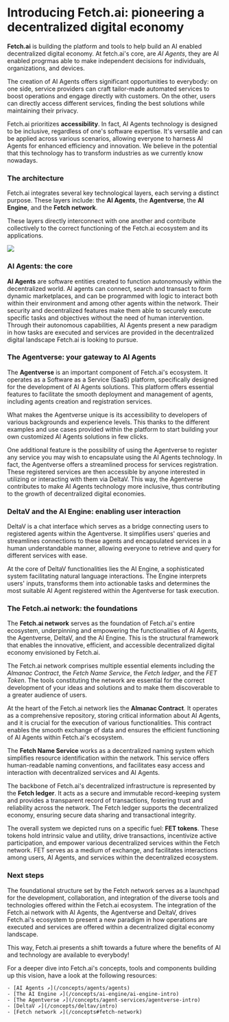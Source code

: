 # Introducing Fetch.ai: pioneering a decentralized digital economy

**Fetch.ai** is building the platform and tools to help build an AI enabled  decentralized digital economy. At fetch.ai's core, are _AI Agents_, they are AI enabled progrmas able to make independent decisions for individuals, organizations, and devices.

The creation of AI Agents offers significant opportunities to everybody: on one side, service providers can craft tailor-made automated services to boost operations and engage directly with customers. On the other, users can directly access different services, finding the best solutions while maintaining their privacy.

Fetch.ai prioritizes **accessibility**. In fact, AI Agents technology is designed to be inclusive, regardless of one's software expertise. It's versatile and can be applied across various scenarios, allowing everyone to harness AI Agents for enhanced efficiency and innovation. We believe in the potential that this technology has to transform industries as we currently know nowadays.

### The architecture

Fetch.ai integrates several key technological layers, each serving a distinct purpose. These layers include: the **AI Agents**, the **Agentverse**, the **AI Engine**, and the **Fetch network**.

These layers directly interconnect with one another and contribute collectively to the correct functioning of the Fetch.ai ecosystem and its applications.

![](src/images/missing.jpeg)

### AI Agents: the core

**AI Agents** are software entities created to function autonomously within the decentralized world. AI agents can connect, search and transact to form dynamic marketplaces, and can be programmed with logic to interact both within their environment and among other agents within the network. Their security and decentralized features make them able to securely execute specific tasks and objectives without the need of human intervention. Through their autonomous capabilities, AI Agents present a new paradigm in how tasks are executed and services are provided in the decentralized digital landscape Fetch.ai is looking to pursue.

### The Agentverse: your gateway to AI Agents

The **Agentverse** is an important component of Fetch.ai's ecosystem. It operates as a Software as a Service (SaaS) platform, specifically designed for the development of AI Agents solutions. This platform offers essential features to facilitate the smooth deployment and management of agents, including agents creation and registration services.

What makes the Agentverse unique is its accessibility to developers of various backgrounds and experience levels.
This thanks to the different examples and use cases provided within the platform to start building your own customized AI Agents solutions in few clicks.

One additional feature is the possibility of using the Agentverse to register any service you may wish to encapsulate using the AI Agents technology. In fact, the Agentverse offers a streamlined process for services registration. These registered services are then accessible by anyone interested in utilizing or interacting with them via DeltaV. This way, the Agentverse contributes to make AI Agents technology more inclusive, thus contributing to the growth of decentralized digital economies.

### DeltaV and the AI Engine: enabling user interaction

DeltaV is a chat interface which serves as a bridge connecting users to registered agents within the Agentverse. It simplifies users' queries and streamlines connections to these agents and encapsulated services in a human understandable manner, allowing everyone to retrieve and query for different services with ease.

At the core of DeltaV functionalities lies the AI Engine, a sophisticated system facilitating natural language interactions. The Engine interprets users' inputs, transforms them into actionable tasks and determines the most suitable AI Agent registered within the Agentverse for task execution.

### The Fetch.ai network: the foundations

The **Fetch.ai network** serves as the foundation of Fetch.ai's entire ecosystem, underpinning and empowering the functionalities of AI Agents, the Agentverse, DeltaV, and the AI Engine. This is the structural framework that enables the innovative, efficient, and accessible decentralized digital economy envisioned by Fetch.ai.

The Fetch.ai network comprises multiple essential elements including the _Almanac Contract_, the _Fetch Name Service_, the _Fetch ledger_, and the _FET Token_. The tools constituting the network are essential for the correct development of your ideas and solutions and to make them discoverable to a greater audience of users.

At the heart of the Fetch.ai network lies the **Almanac Contract**. It operates as a comprehensive repository, storing critical information about AI Agents, and it is crucial for the execution of various functionalities. This contract enables the smooth exchange of data and ensures the efficient functioning of AI Agents within Fetch.ai's ecosystem.

The **Fetch Name Service** works as a decentralized naming system which simplifies resource identification within the network. This service offers human-readable naming conventions, and facilitates easy access and interaction with decentralized services and AI Agents.

The backbone of Fetch.ai's decentralized infrastructure is represented by the **Fetch ledger**. It acts as a secure and immutable record-keeping system and provides a transparent record of transactions, fostering trust and reliability across the network. The Fetch ledger supports the decentralized economy, ensuring secure data sharing and transactional integrity.

The overall system we depicted runs on a specific fuel: **FET tokens**. These tokens hold intrinsic value and utility, drive transactions, incentivize active participation, and empower various decentralized services within the Fetch network. FET serves as a medium of exchange, and facilitates interactions among users, AI Agents, and services within the decentralized ecosystem.

### Next steps

The foundational structure set by the Fetch network serves as a launchpad for the development, collaboration, and integration of the diverse tools and technologies offered within the Fetch.ai ecosystem. The integration of the  Fetch.ai network with AI Agents, the Agentverse and DeltaV, drives Fetch.ai's ecosystem to present a new paradigm in how operations are executed and services are offered within a decentralized digital economy landscape.

This way, Fetch.ai presents a shift towards a future where the benefits of AI and technology are available to everybody!

For a deeper dive into Fetch.ai's concepts, tools and components building up this vision, have a look at the following resources:

    - [AI Agents ↗️](/concepts/agents/agents)
    - [The AI Engine ↗️](/concepts/ai-engine/ai-engine-intro)
    - [The Agentverse ↗️](/concepts/agent-services/agentverse-intro)
    - [DeltaV ↗️](/concepts/deltav/intro)
    - [Fetch network ↗️](/concepts#fetch-network)
 
